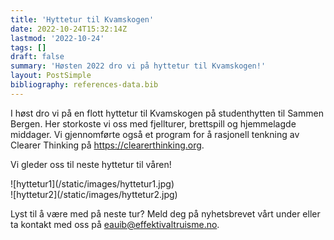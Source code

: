 ```yaml
---
title: 'Hyttetur til Kvamskogen'
date: 2022-10-24T15:32:14Z
lastmod: '2022-10-24'
tags: []
draft: false
summary: 'Høsten 2022 dro vi på hyttetur til Kvamskogen!'
layout: PostSimple
bibliography: references-data.bib
---
```


I høst dro vi på en flott hyttetur til Kvamskogen på studenthytten til Sammen Bergen. Her storkoste vi oss med fjellturer, brettspill og hjemmelagde middager. Vi gjennomførte også et program for å rasjonell tenkning av Clearer Thinking på https://clearerthinking.org.

Vi gleder oss til neste hyttetur til våren!

<div className="flex flex-wrap -mx-2 overflow-hidden xl:-mx-2">
  <div className="my-1 px-2 w-full overflow-hidden xl:my-1 xl:px-2 xl:w-1/2">
    ![hyttetur1](/static/images/hyttetur1.jpg)
  </div>
  <div className="my-1 px-2 w-full overflow-hidden xl:my-1 xl:px-2 xl:w-1/2">
    ![hyttetur2](/static/images/hyttetur2.jpg)
  </div>
</div>

Lyst til å være med på neste tur? Meld deg på nyhetsbrevet vårt under eller ta kontakt med oss på eauib@effektivaltruisme.no.
